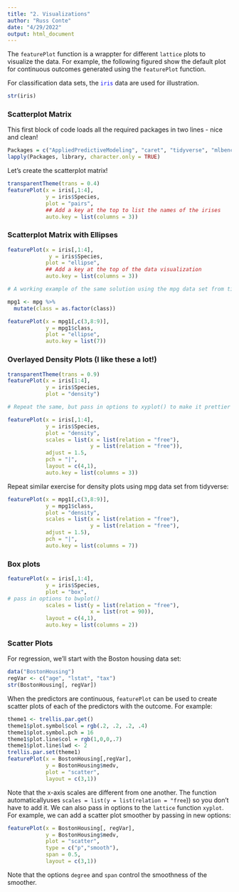```yaml
---
title: "2. Visualizations"
author: "Russ Conte"
date: "4/29/2022"
output: html_document
---
```


The `featurePlot` function is a wrappter for different `lattice` plots to visualize the data. For example, the following figured show the default plot for continuous outcomes generated using the `featurePlot` function.

For classification data sets, the <span style="color:blue">`iris`</span> data are used for illustration.

```r
str(iris)
```

### Scatterplot Matrix

This first block of code loads all the required packages in two lines - nice and clean!

```r
Packages = c("AppliedPredictiveModeling", "caret", "tidyverse", "mlbench")
lapply(Packages, library, character.only = TRUE)
```

Let's create the scatterplot matrix!

```r
transparentTheme(trans = 0.4)
featurePlot(x = iris[,1:4],
            y = iris$Species,
            plot = "pairs",
            ## Add a key at the top to list the names of the irises
            auto.key = list(columns = 3))

```

### Scatterplot Matrix with Ellipses

```r

featurePlot(x = iris[,1:4],
             y = iris$Species,
            plot = "ellipse",
            ## Add a key at the top of the data visualization
            auto.key = list(columns = 3))

# A working example of the same solution using the mpg data set from tidyverse:

mpg1 <- mpg %>% 
  mutate(class = as.factor(class))

featurePlot(x = mpg1[,c(3,8:9)],
            y = mpg1$class,
            plot = "ellipse",
            auto.key = list(7))

```

### Overlayed Density Plots (I like these a lot!)

```r

transparentTheme(trans = 0.9)
featurePlot(x = iris[1:4],
            y = iris$Species,
            plot = "density")

# Repeat the same, but pass in options to xyplot() to make it prettier

featurePlot(x = iris[,1:4],
            y = iris$Species,
            plot = "density",
            scales = list(x = list(relation = "free"),
                          y = list(relation = "free")),
            adjust = 1.5,
            pch = "|",
            layout = c(4,1),
            auto.key = list(columns = 3))


```

Repeat similar exercise for density plots using mpg data set from tidyverse:

```r

featurePlot(x = mpg1[,c(3,8:9)],
            y = mpg1$class,
            plot = "density",
            scales = list(x = list(relation = "free"),
                          y = list(relation = "free"),
            adjust = 1.5),
            pch = "|",
            auto.key = list(columns = 7))

```

### Box plots

```r

featurePlot(x = iris[,1:4],
            y = iris$Species,
            plot = "box",
# pass in options to bwplot()
            scales = list(y = list(relation = "free"),
                          x = list(rot = 90)),
            layout = c(4,1),
            auto.key = list(columns = 2))

```

### Scatter Plots

For regression, we'll start with the Boston housing data set:

```r
data("BostonHousing")
regVar <- c("age", "lstat", "tax")
str(BostonHousing[, regVar])

```

When the predictors are continuous, `featurePlot` can be used to create scatter plots of each of the predictors with the outcome. For example:

```r

theme1 <- trellis.par.get()
theme1$plot.symbol$col = rgb(.2, .2, .2, .4)
theme1$plot.symbol.pch = 16
theme1$plot.line$col = rgb(1,0,0,.7)
theme1$plot.line$lwd <- 2
trellis.par.set(theme1)
featurePlot(x = BostonHousing[,regVar],
            y = BostonHousing$medv,
            plot = "scatter",
            layout = c(3,1))

```

Note that the x-axis scales are different from one another. The function automaticallyuses `scales = list(y = list(relation = "free`)) so you don't have to add it. We can also pass in options to the `lattice` function `xyplot`. For example, we can add a scatter plot smoother by passing in new options:

```r
featurePlot(x = BostonHousing[, regVar],
            y = BostonHousing$medv,
            plot = "scatter",
            type = c("p","smooth"),
            span = 0.5,
            layout = c(3,1))
```

Note that the options `degree` and `span` control the smoothness of the smoother.